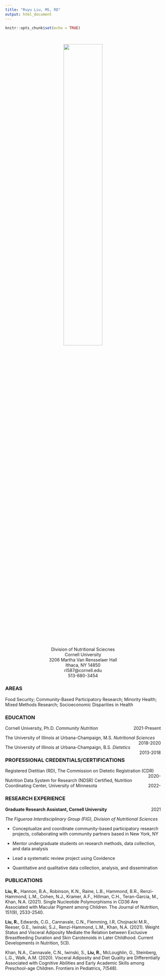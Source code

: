 ```yaml
---
title: "Ruyu Liu, MS, RD" 
output: html_document
---
```


```r
knitr::opts_chunk$set(echo = TRUE)
```

<br>

<center>![](/Users/ruliu/Library/CloudStorage/Box-Box/02 PhD/Headshots/CHUM headshot 2022.jpg){width=50%}</center>

<center> Division of Nutritional Sciecnes </center>

<center>Cornell University</center>

<center>3206 Martha Van Rensselaer Hall</center>

<center>Ithaca, NY 14850</center>

<center> rl587@cornell.edu </center>

<center> 513-680-3454</center>

### AREAS

Food Security; Community-Based Participatory Research; Minority Health; Mixed Methods Research; Socioeconomic Disparities in Health

### EDUCATION 

Cornell University, Ph.D. *Community Nutrition* [2021-Present]{style="float:right"}

The University of Illinois at Urbana-Champaign, M.S. *Nutritional Sciences* [2018-2020]{style="float:right"}

The University of Illinois at Urbana-Champaign, B.S. *Dietetics* [2013-2018]{style="float:right"}

### PROFESSIONAL CREDENTIALS/CERTIFICATIONS

Registered Dietitian (RD), The Commission on Dietetic Registration (CDR) [2020-]{style="float:right"}

Nutrition Data System for Research (NDSR) Certified, Nutrition Coordinating Center, University of Minnesota [2022-]{style="float:right"}

### RESEARCH EXPERIENCE 

**Graduate Research Assistant, Cornell University** [2021]{style="float:right"}

*The Figueroa Interdisciplinary Group (FIG), Division of Nutritional Sciences*

* Conceptualize and coordinate community-based participatory research projects, collaborating with community partners based in New York, NY

* Mentor undergraduate students on research methods, data collection, and data analysis

* Lead a systematic review project using Covidence

* Quantitative and qualitative data collection, analysis, and dissemination

### PUBLICATIONS

**Liu, R.**, Hannon, B.A., Robinson, K.N., Raine, L.B., Hammond, B.R., Renzi-Hammond, L.M., Cohen, N.J., Kramer, A.F., Hillman, C.H., Teran-Garcia, M., Khan, N.A. (2021). Single Nucleotide Polymorphisms in CD36 Are Associated with Macular Pigment among Children. The Journal of Nutrition, 151(9), 2533-2540.

**Liu, R.**, Edwards, C.G., Cannavale, C.N., Flemming, I.R, Chojnacki M.R., Reeser, G.E., Iwinski, S.J., Renzi-Hammond, L.M., Khan, N.A. (2021). Weight Status and Visceral Adiposity Mediate the Relation between Exclusive Breastfeeding Duration and Skin Carotenoids in Later Childhood. Current Developments in Nutrition, 5(3).

Khan, N.A., Cannavale, C.N., Iwinski, S., **Liu, R.**, McLoughlin, G., Steinberg, L.G., Walk, A.M. (2020). Visceral Adiposity and Diet Quality are Differentially Associated with Cognitive Abilities and Early Academic Skills among Preschool-age Children. Frontiers in Pediatrics, 7(548).





